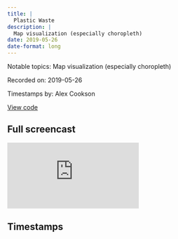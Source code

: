 ```yaml
---
title: |
  Plastic Waste
description: |
  Map visualization (especially choropleth)
date: 2019-05-26
date-format: long
---
```


Notable topics: Map visualization (especially choropleth)

Recorded on: 2019-05-26

Timestamps by: Alex Cookson

[View code](https://github.com/dgrtwo/data-screencasts/blob/master/plastic-waste.Rmd)

## Full screencast

<iframe class="video" src="https://www.youtube.com/embed/BRdLOYtJk9o" title="YouTube video player" frameborder="0" allow="accelerometer; autoplay; clipboard-write; encrypted-media; gyroscope; picture-in-picture" allowfullscreen></iframe>

## Timestamps

<script id="timestamps" type="application-json">[{"timestamp_with_hours":"0:1:45","description":"Using summarise_all to get proportion of NA values across many variables","functions":"summarise_all","timestamp_sec":105},{"timestamp_with_hours":"0:16:50","description":"Adding text labels to scatter plot for some points using check_overlap argument","functions":"geom_text","timestamp_sec":1010},{"timestamp_with_hours":"0:21:45","description":"Using pmin function to get the lower of two possible numbers for a percentage variable that was showing > 100%","functions":"pmin","timestamp_sec":1305},{"timestamp_with_hours":"0:29:00","description":"Starting to make a choropleth map","timestamp_sec":1740},{"timestamp_with_hours":"0:29:30","description":"Connecting ISO country names (used in mapping code) to country names given in the dataset","timestamp_sec":1770},{"timestamp_with_hours":"0:32:00","description":"Actual code to create the map using given longitude and latitude","timestamp_sec":1920},{"timestamp_with_hours":"0:33:45","description":"Using fuzzyjoin package to link variables that use regular expression instead of character (using regex_right_join / regex_left_join function)","functions":"regex_left_join","packages":"fuzzyjoin","timestamp_sec":2025},{"timestamp_with_hours":"0:36:15","description":"Using coord_fixed function as a hack to get proper ratios for maps","functions":"coord_fixed","timestamp_sec":2175},{"timestamp_with_hours":"0:39:30","description":"Bringing in additional data using WDI package","timestamp_sec":2370},{"timestamp_with_hours":"0:47:30","description":"Using patchwork package to show multiple graphs in the same plot","packages":"patchwork","timestamp_sec":2850},{"timestamp_with_hours":"0:53:00","description":"Importing and rename multiple indicators from the WDI package at the same time","timestamp_sec":3180}]</script>
